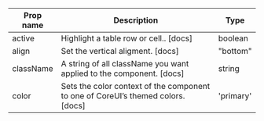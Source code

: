 | Prop name | Description | Type |
| --- | --- | --- |
| active | Highlight a table row or cell.. [docs] | boolean |
| align | Set the vertical aligment. [docs] | "bottom" | "middle" | "top" |
| className | A string of all className you want applied to the component. [docs] | string |
| color | Sets the color context of the component to one of CoreUI’s themed colors. [docs] | 'primary' | 'secondary' | 'success' | 'danger' | 'warning' | 'info' | 'dark' | 'light' | string |
